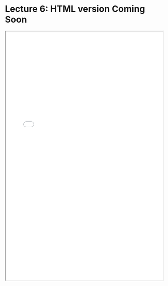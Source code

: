 # Lecture 6: HTML version Coming Soon

<iframe src="../lectures/Econ 106 Lecture 6.pdf" width="100%" height="800px"></iframe>
